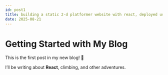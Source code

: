 ```yaml
---
id: post1
title: building a static 2-d platformer website with react, deployed using github pages
date: 2025-08-21
---
```


# Getting Started with My Blog

This is the first post in my new blog! 🎉

I’ll be writing about **React**, climbing, and other adventures.
